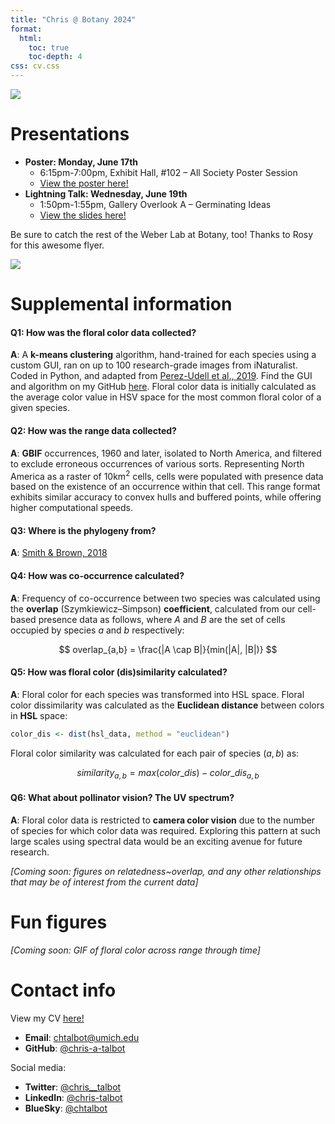 ```yaml
---
title: "Chris @ Botany 2024"
format:
  html:
    toc: true
    toc-depth: 4
css: cv.css
---
```


![](images/botany2024.png){fig-align="center"}

# Presentations

-   **Poster: Monday, June 17th**
    -   6:15pm-7:00pm, Exhibit Hall, #102 – All Society Poster Session
    -   [View the poster here!](botany2024poster.html)
-   **Lightning Talk: Wednesday, June 19th**
    -   1:50pm-1:55pm, Gallery Overlook A – Germinating Ideas
    -   [View the slides here!]("files/botany_talk.pdf")

Be sure to catch the rest of the Weber Lab at Botany, too! Thanks to Rosy for this awesome flyer.

![](images/weberlabatbotany.png){fig-align="center"}

# Supplemental information

#### **Q1**: How was the **floral color** data collected?

**A**: A **k-means clustering** algorithm, hand-trained for each species using a custom GUI, ran on up to 100 research-grade images from iNaturalist. Coded in Python, and adapted from [Perez-Udell et al., 2019](https://doi.org/10.1002/aps3.11505). Find the GUI and algorithm on my GitHub [here](https://github.com/chris-a-talbot/pyflocolor). Floral color data is initially calculated as the average color value in HSV space for the most common floral color of a given species.

#### **Q2**: How was the **range** data collected?

**A**: **GBIF** occurrences, 1960 and later, isolated to North America, and filtered to exclude erroneous occurrences of various sorts. Representing North America as a raster of 10km^2^ cells, cells were populated with presence data based on the existence of an occurrence within that cell. This range format exhibits similar accuracy to convex hulls and buffered points, while offering higher computational speeds.

#### **Q3**: Where is the **phylogeny** from?

**A**: [Smith & Brown, 2018](https://doi.org/10.1002/ajb2.1019)

#### **Q4**: How was **co-occurrence** calculated?

**A**: Frequency of co-occurrence between two species was calculated using the **overlap** (Szymkiewicz–Simpson) **coefficient**, calculated from our cell-based presence data as follows, where $A$ and $B$ are the set of cells occupied by species $a$ and $b$ respectively:

$$
overlap_{a,b} = \frac{|A \cap B|}{min(|A|, |B|)}
$$

#### **Q5**: How was floral **color (dis)similarity** calculated?

**A**: Floral color for each species was transformed into HSL space. Floral color dissimilarity was calculated as the **Euclidean distance** between colors in **HSL** space:

``` R
color_dis <- dist(hsl_data, method = "euclidean")
```

Floral color similarity was calculated for each pair of species $(a,b)$ as:

$$
similarity_{a,b} = max(color\_dis) - color\_dis_{a,b}
$$

#### **Q6**: What about **pollinator vision**? The UV spectrum?

**A**: Floral color data is restricted to **camera color vision** due to the number of species for which color data was required. Exploring this pattern at such large scales using spectral data would be an exciting avenue for future research.

*\[Coming soon: figures on relatedness\~overlap, and any other relationships that may be of interest from the current data\]*

# Fun figures

*\[Coming soon: GIF of floral color across range through time\]*

# Contact info

View my CV [here!](CV.html)

-   **Email**: [chtalbot\@umich.edu](chtalbot@umich.edu)
-   **GitHub**: [\@chris-a-talbot](https://github.com/chris-a-talbot)

Social media:

-   **Twitter**: [\@chris\_\_talbot](https://twitter.com/chris__talbot)
-   **LinkedIn**: [\@chris-talbot](https://www.linkedin.com/in/chris-talbot/)
-   **BlueSky**: [\@chtalbot](https://bsky.app/profile/chtalbot.bsky.social)
